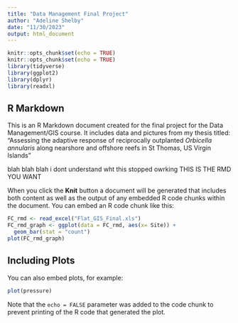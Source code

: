 ```yaml
---
title: "Data Management Final Project"
author: "Adeline Shelby"
date: "11/30/2023"
output: html_document
---
```


```r
knitr::opts_chunk$set(echo = TRUE)
knitr::opts_chunk$set(echo = TRUE)
library(tidyverse)
library(ggplot2)
library(dplyr)
library(readxl)
```

## R Markdown

This is an R Markdown document created for the final project for the Data Management/GIS course. It includes data and pictures from my thesis titled: "Assessing the adaptive response of reciprocally outplanted *Orbicella annularis* along nearshore and offshore reefs in St Thomas, US Virgin Islands" 

blah blah blah i dont understand wht this stopped owrking
THIS IS THE RMD YOU WANT

When you click the **Knit** button a document will be generated that includes both content as well as the output of any embedded R code chunks within the document. You can embed an R code chunk like this:

```r
FC_rmd <- read_excel("Flat_GIS_Final.xls")
FC_rmd_graph <- ggplot(data = FC_rmd, aes(x= Site)) + 
  geom_bar(stat = "count")
plot(FC_rmd_graph)
```

## Including Plots

You can also embed plots, for example:

```r
plot(pressure)
```

Note that the `echo = FALSE` parameter was added to the code chunk to prevent printing of the R code that generated the plot.
